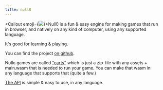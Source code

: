 ```yaml
---
title: null0
---
```



<Callout emoji={<img src='/logo.svg' className='h-12 w-12 !m-0' />}>Null0 is a fun & easy engine for making games that run in browser, and natively on any kind of computer, using any supported language.</Callout>

It's good for learning & playing.

You can find the project [on github](https://github.com/notnullgames/null0).

Nullo games are called ["carts"](/null0/cart) which is just a zip-file with any assets + main.wasm that is needed to run your game. You can make that wasm in any language that supports that (quite a few.)

[The API](/null0/api) is simple & easy to use, in any language.
